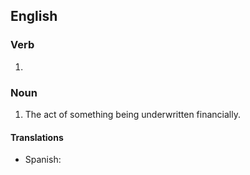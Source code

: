 ==English==

===Verb===
{{head|en|verb form}}

# {{present participle of|underwrite|lang=en|nocat=1}}

===Noun===
{{en-noun}}

# The act of something being underwritten financially.

====Translations====
{{trans-top|The act of something being underwritten financially}}
* Spanish: {{t|es|aseguramiento financiero|m}}
{{trans-mid}}
{{trans-bottom}}